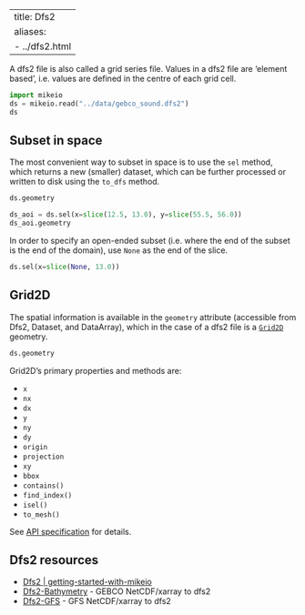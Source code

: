 
---
title: Dfs2
aliases:
  - ../dfs2.html
---

A dfs2 file is also called a grid series file. Values in a dfs2 file are ‘element based’, i.e. values are defined in the centre of each grid cell. 


```python
import mikeio
ds = mikeio.read("../data/gebco_sound.dfs2")
ds
```

## Subset in space

The most convenient way to subset in space is to use the `sel` method, which returns a new (smaller) dataset, which can be further processed or written to disk using the `to_dfs` method. 

```python
ds.geometry
```

```python
ds_aoi = ds.sel(x=slice(12.5, 13.0), y=slice(55.5, 56.0))
ds_aoi.geometry
```

In order to specify an open-ended subset (i.e. where the end of the subset is the end of the domain), use `None` as the end of the slice. 

```python
ds.sel(x=slice(None, 13.0))
```

## Grid2D

The spatial information is available in the `geometry` attribute (accessible from Dfs2, Dataset, and DataArray), which in the case of a dfs2 file is a [`Grid2D`](`mikeio.Grid2D`) geometry. 

```python
ds.geometry
```

Grid2D's primary properties and methods are: 

* `x` 
* `nx`
* `dx`
* `y`
* `ny`
* `dy`
* `origin`
* `projection`
* `xy` 
* `bbox`
* `contains()`
* `find_index()`
* `isel()`
* `to_mesh()`

See [API specification](`mikeio.Grid2D`) for details.


## Dfs2 resources

* [Dfs2 | getting-started-with-mikeio](https://dhi.github.io/getting-started-with-mikeio/dfs2.html)
* [Dfs2-Bathymetry](../examples/dfs2/bathy.qmd) - GEBCO NetCDF/xarray to dfs2 
* [Dfs2-GFS](../examples/dfs2/gfs.qmd) - GFS NetCDF/xarray to dfs2
